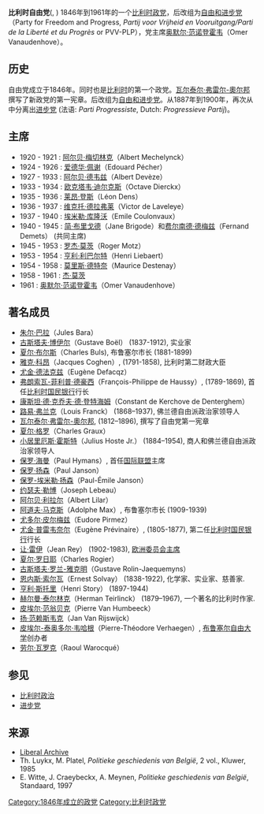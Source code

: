 {{refimprove|time=2013-08-03T10:58:43+00:00}}
'''比利时自由党'''({{lang-nl|Liberale Partij}}, {{lang-fr|Parti libéral}}) 1846年到1961年的一个[[比利时政党列表|比利时政党]]，后改组为[[比利时进步党|自由和进步党]]（Party for Freedom and Progress, ''Partij voor Vrijheid en Vooruitgang/Parti de la Liberté et du Progrès'' or PVV-PLP），党主席[[奥默尔·范诺登霍韦|奥默尔·范诺登霍韦]]（Omer Vanaudenhove）。

==历史==
自由党成立于1846年。同时也是[[比利时|比利时]]的第一个政党。[[瓦尔泰尔·弗雷尔-奧尔邦|瓦尔泰尔·弗雷尔-奧尔邦]]撰写了新政党的第一宪章。后改组为[[比利时进步党|自由和进步党]]。从1887年到1900年，再次从中分离出[[比利时进步党|进步党]] (法语: ''Parti Progressiste'', Dutch: ''Progressieve Partij'')。

==主席==
* 1920 - 1921 : [[阿尔贝·梅切林克|阿尔贝·梅切林克]]（Albert Mechelynck）
* 1924 - 1926 : [[爱德华·佩谢|爱德华·佩谢]]（Edouard Pécher）
* 1927 - 1933 : [[阿尔贝·德韦兹|阿尔贝·德韦兹]]（Albert Devèze）
* 1933 - 1934 : [[欧克塔韦·迪尔克斯|欧克塔韦·迪尔克斯]]（Octave Dierckx）
* 1935 - 1936 : [[莱昂·登斯|莱昂·登斯]]（Léon Dens）
* 1936 - 1937 : [[维克托·德拉弗莱|维克托·德拉弗莱]]（Victor de Laveleye）
* 1937 - 1940 : [[埃米勒·库隆沃|埃米勒·库隆沃]]（Emile Coulonvaux）
* 1940 - 1945 : [[简·布里戈德|简·布里戈德]]（Jane Brigode）和[[费尔南德·德梅兹|费尔南德·德梅兹]]（Fernand Demets） (共同主席) 
* 1945 - 1953 : [[罗杰·莫茨|罗杰·莫茨]]（Roger Motz）
* 1953 - 1954 : [[亨利·利巴尔特|亨利·利巴尔特]]（Henri Liebaert）
* 1954 - 1958 : [[莫里斯·德特奈|莫里斯·德特奈]]（Maurice Destenay）
* 1958 - 1961 : [[杰·莫茨|杰·莫茨]]
* 1961 : [[奥默尔·范诺登霍韦|奥默尔·范诺登霍韦]]（Omer Vanaudenhove）

==著名成员==

*[[朱尔·巴拉|朱尔·巴拉]]（Jules Bara）
*[[古斯塔夫·博伊尔|古斯塔夫·博伊尔]]（Gustave Boël） (1837-1912), 实业家
*[[夏尔·布尔斯|夏尔·布尔斯]]（Charles Buls), 布鲁塞尔市长 (1881-1899)
*[[雅克·科昂|雅克·科昂]]（Jacques Coghen）, (1791-1858), 比利时第二财政大臣
*[[尤金·德法克兹|尤金·德法克兹]]（Eugène Defacqz）
*[[弗朗索瓦-菲利普·德豪西|弗朗索瓦-菲利普·德豪西]]（François-Philippe de Haussy）, (1789-1869), 首任[[比利时国民银行|比利时国民银行]]行长
*[[康斯坦·德·克乔夫·德·登特海姆|康斯坦·德·克乔夫·德·登特海姆]]（Constant de Kerchove de Denterghem）
*[[路易·弗兰克|路易·弗兰克]]（Louis Franck） (1868–1937), 佛兰德自由派政治家领导人
*[[瓦尔泰尔·弗雷尔-奧尔邦|瓦尔泰尔·弗雷尔-奧尔邦]], (1812–1896), 撰写了自由党第一宪章
*[[夏尔·格罗|夏尔·格罗]]（Charles Graux）
*[[小居里厄斯·霍斯特|小居里厄斯·霍斯特]]（Julius Hoste Jr.） (1884–1954), 商人和佛兰德自由派政治家领导人
*[[保罗·海曼|保罗·海曼]]（Paul Hymans）, 首任[[国际联盟|国际联盟]]主席
*[[保罗·扬森|保罗·扬森]]（Paul Janson）
*[[保罗-埃米勒·扬森|保罗-埃米勒·扬森]]（Paul-Émile Janson）
*[[约瑟夫·勒博|约瑟夫·勒博]]（Joseph Lebeau）
*[[阿尔贝·利拉尔|阿尔贝·利拉尔]]（Albert Lilar）
*[[阿道夫·马克斯|阿道夫·马克斯]]（Adolphe Max）, 布鲁塞尔市长 (1909-1939)
*[[尤多尔·皮尔梅兹|尤多尔·皮尔梅兹]]（Eudore Pirmez）
*[[尤金·普雷韦奈尔|尤金·普雷韦奈尔]]（Eugène Prévinaire）, (1805-1877), 第二任[[比利时国民银行|比利时国民银行]]行长
*[[让·雷伊|让·雷伊]]（Jean Rey） (1902-1983), [[欧洲委员会主席|欧洲委员会主席]] 
*[[夏尔·罗日耶|夏尔·罗日耶]]（Charles Rogier）
*[[古斯塔夫·罗兰-雅克明|古斯塔夫·罗兰-雅克明]]（Gustave Rolin-Jaequemyns）
*[[恩内斯·索尔瓦|恩内斯·索尔瓦]]（Ernest Solvay） (1838-1922), 化学家、实业家、慈善家.
*[[亨利·斯托里|亨利·斯托里]]（Henri Story） (1897-1944) 
*[[赫尔曼·泰尔林克|赫尔曼·泰尔林克]]（Herman Teirlinck） (1879–1967), 一个著名的比利时作家.
*[[皮埃尔·范翁贝克|皮埃尔·范翁贝克]]（Pierre Van Humbeeck）
*[[扬·范赖斯韦克|扬·范赖斯韦克]]（Jan Van Rijswijck）
*[[皮埃尔-泰奥多尔·韦哈根|皮埃尔-泰奥多尔·韦哈根]]（Pierre-Théodore Verhaegen）, [[布鲁塞尔自由大学|布鲁塞尔自由大学]]创办者
*[[劳尔·瓦罗克|劳尔·瓦罗克]]（Raoul Warocqué）

==参见==
* [[比利时政治|比利时政治]]
* [[比利时进步党|进步党]]

==来源==
* [http://www.liberaalarchief.be/ Liberal Archive] {{Wayback|url=http://www.liberaalarchief.be/ |date=20210125053244 }}
* Th. Luykx, M. Platel, ''Politieke geschiedenis van België'', 2 vol., Kluwer, 1985
* E. Witte, J. Craeybeckx, A. Meynen, ''Politieke geschiedenis van België'', Standaard, 1997

{{比利时政党}}

[[Category:1846年成立的政党|Category:1846年成立的政党]]
[[Category:比利时政党|Category:比利时政党]]